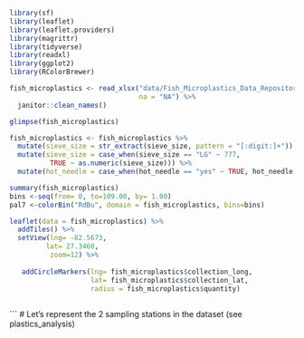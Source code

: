 ```r
library(sf)
library(leaflet)
library(leaflet.providers)
library(magrittr)
library(tidyverse)
library(readxl)
library(ggplot2)
library(RColorBrewer)

fish_microplastics <- read_xlsx("data/Fish_Microplastics_Data_Repository.xlsx", 
                                na = "NA") %>%
  janitor::clean_names() 

glimpse(fish_microplastics) 

fish_microplastics <- fish_microplastics %>%
  mutate(sieve_size = str_extract(sieve_size, pattern = "[:digit:]+")) %>%
  mutate(sieve_size = case_when(sieve_size == "LG" ~ 777,
          TRUE ~ as.numeric(sieve_size))) %>%
  mutate(hot_needle = case_when(hot_needle == "yes" ~ TRUE, hot_needle == "no" ~ FALSE))

```
```r

summary(fish_microplastics)
bins <-seq(from= 0, to=109.00, by= 1.00)
pal7 <-colorBin("RdBu", domain = fish_microplastics, bins=bins)


```


```r

leaflet(data = fish_microplastics) %>%
  addTiles() %>%
  setView(lng= -82.5673,
         lat= 27.3460,
          zoom=12) %>%
 
   addCircleMarkers(lng= fish_microplastics$collection_long,
                    lat= fish_microplastics$collection_lat,
                    radius = fish_microplastics$quantity)
  
```
```
# Let's represent the 2 sampling stations in the dataset (see plastics_analysis)



